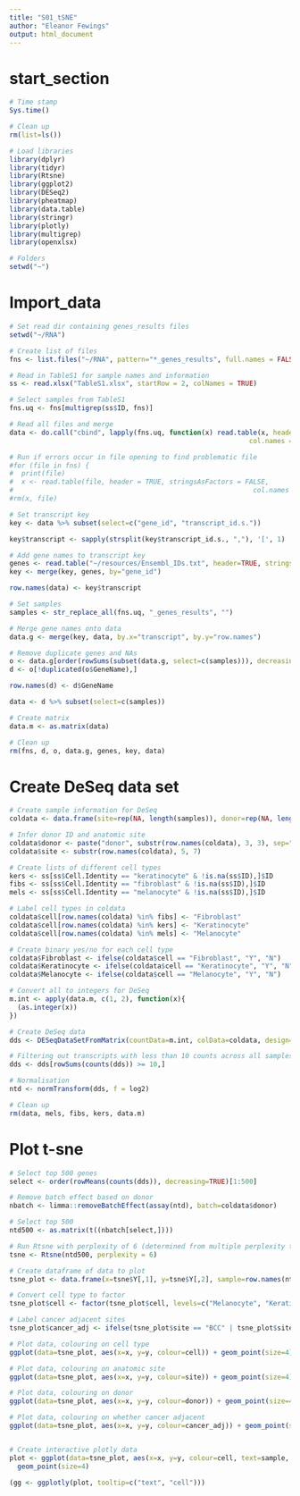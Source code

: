 ```yaml
---
title: "S01_tSNE"
author: "Eleanor Fewings"
output: html_document
---
```

  
# start_section  
  
```r

# Time stamp
Sys.time()

# Clean up
rm(list=ls())

# Load libraries
library(dplyr)
library(tidyr)
library(Rtsne)
library(ggplot2)
library(DESeq2)
library(pheatmap)
library(data.table)
library(stringr)
library(plotly)
library(multigrep)
library(openxlsx)

# Folders
setwd("~")

```


# Import_data
```r
# Set read dir containing genes_results files
setwd("~/RNA")

# Create list of files
fns <- list.files("~/RNA", pattern="*_genes_results", full.names = FALSE)

# Read in TableS1 for sample names and information
ss <- read.xlsx("TableS1.xlsx", startRow = 2, colNames = TRUE)

# Select samples from TableS1
fns.uq <- fns[multigrep(ss$ID, fns)]

# Read all files and merge
data <- do.call("cbind", lapply(fns.uq, function(x) read.table(x, header = TRUE, stringsAsFactors = FALSE, 
                                                            col.names = c("gene_id", "transcript_id.s.", "length", "effective_length", str_replace_all(x, "_genes_results", ""), "TPM", "FPKM", "posterior_mean_count", "posterior_standard_deviation_of_count", "pme_TPM", "pme_FPKM", "TPM_ci_lower_bound", "TPM_ci_upper_bound", "FPKM_ci_lower_bound", "FPKM_ci_upper_bound"))))

# Run if errors occur in file opening to find problematic file
#for (file in fns) { 
#  print(file)
#  x <- read.table(file, header = TRUE, stringsAsFactors = FALSE, 
#                                                            col.names = c("gene_id", "transcript_id.s.", "length", "effective_length", str_replace_all(file, "_genes_results", ""), #"TPM", "FPKM", "posterior_mean_count", "posterior_standard_deviation_of_count", "pme_TPM", "pme_FPKM", "TPM_ci_lower_bound", "TPM_ci_upper_bound", "FPKM_ci_lower_bound", #"FPKM_ci_upper_bound") )}
#rm(x, file)

# Set transcript key
key <- data %>% subset(select=c("gene_id", "transcript_id.s."))

key$transcript <- sapply(strsplit(key$transcript_id.s., ","), '[', 1)

# Add gene names to transcript key
genes <- read.table("~/resources/Ensembl_IDs.txt", header=TRUE, stringsAsFactors = FALSE)
key <- merge(key, genes, by="gene_id")

row.names(data) <- key$transcript

# Set samples
samples <- str_replace_all(fns.uq, "_genes_results", "")

# Merge gene names onto data
data.g <- merge(key, data, by.x="transcript", by.y="row.names")

# Remove duplicate genes and NAs
o <- data.g[order(rowSums(subset(data.g, select=c(samples))), decreasing=TRUE),]
d <- o[!duplicated(o$GeneName),]

row.names(d) <- d$GeneName

data <- d %>% subset(select=c(samples))

# Create matrix
data.m <- as.matrix(data)

# Clean up
rm(fns, d, o, data.g, genes, key, data)
```

# Create DeSeq data set
```r

# Create sample information for DeSeq
coldata <- data.frame(site=rep(NA, length(samples)), donor=rep(NA, length(samples)), row.names = colnames(data.m))

# Infer donor ID and anatomic site
coldata$donor <- paste("donor", substr(row.names(coldata), 3, 3), sep="")
coldata$site <- substr(row.names(coldata), 5, 7)

# Create lists of different cell types
kers <- ss[ss$Cell.Identity == "keratinocyte" & !is.na(ss$ID),]$ID
fibs <- ss[ss$Cell.Identity == "fibroblast" & !is.na(ss$ID),]$ID
mels <- ss[ss$Cell.Identity == "melanocyte" & !is.na(ss$ID),]$ID

# Label cell types in coldata
coldata$cell[row.names(coldata) %in% fibs] <- "Fibroblast"
coldata$cell[row.names(coldata) %in% kers] <- "Keratinocyte"
coldata$cell[row.names(coldata) %in% mels] <- "Melanocyte"

# Create binary yes/no for each cell type
coldata$Fibroblast <- ifelse(coldata$cell == "Fibroblast", "Y", "N")
coldata$Keratinocyte <- ifelse(coldata$cell == "Keratinocyte", "Y", "N")
coldata$Melanocyte <- ifelse(coldata$cell == "Melanocyte", "Y", "N")

# Convert all to integers for DeSeq
m.int <- apply(data.m, c(1, 2), function(x){
  (as.integer(x))
})

# Create DeSeq data
dds <- DESeqDataSetFromMatrix(countData=m.int, colData=coldata, design= ~ 1)

# Filtering out transcripts with less than 10 counts across all samples (see DeSeq best practices)
dds <- dds[rowSums(counts(dds)) >= 10,]

# Normalisation
ntd <- normTransform(dds, f = log2)

# Clean up
rm(data, mels, fibs, kers, data.m)

```

# Plot t-sne
```r

# Select top 500 genes
select <- order(rowMeans(counts(dds)), decreasing=TRUE)[1:500]

# Remove batch effect based on donor
nbatch <- limma::removeBatchEffect(assay(ntd), batch=coldata$donor)

# Select top 500
ntd500 <- as.matrix(t((nbatch[select,])))

# Run Rtsne with perplexity of 6 (determined from multiple perplexity tests for best sample differentiation)
tsne <- Rtsne(ntd500, perplexity = 6)

# Create dataframe of data to plot
tsne_plot <- data.frame(x=tsne$Y[,1], y=tsne$Y[,2], sample=row.names(ntd500), site=coldata$site, cell=coldata$cell, donor=coldata$donor)

# Convert cell type to factor
tsne_plot$cell <- factor(tsne_plot$cell, levels=c("Melanocyte", "Keratinocyte", "Fibroblast"))

# Label cancer adjacent sites
tsne_plot$cancer_adj <- ifelse(tsne_plot$site == "BCC" | tsne_plot$site == "MIS", "CADJ", "NORM")

# Plot data, colouring on cell type
ggplot(data=tsne_plot, aes(x=x, y=y, colour=cell)) + geom_point(size=4)

# Plot data, colouring on anatomic site
ggplot(data=tsne_plot, aes(x=x, y=y, colour=site)) + geom_point(size=4)

# Plot data, colouring on donor
ggplot(data=tsne_plot, aes(x=x, y=y, colour=donor)) + geom_point(size=4)

# Plot data, colouring on whether cancer adjacent
ggplot(data=tsne_plot, aes(x=x, y=y, colour=cancer_adj)) + geom_point(size=4)


# Create interactive plotly data
plot <- ggplot(data=tsne_plot, aes(x=x, y=y, colour=cell, text=sample, cell=cell)) +
  geom_point(size=4)

(gg <- ggplotly(plot, tooltip=c("text", "cell")))


```

